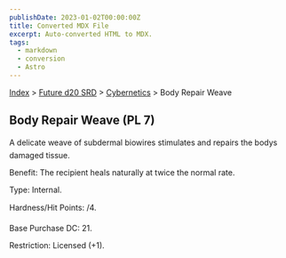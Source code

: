 ```yaml
---
publishDate: 2023-01-02T00:00:00Z
title: Converted MDX File
excerpt: Auto-converted HTML to MDX.
tags:
  - markdown
  - conversion
  - Astro
---
```






[Index](-index) > [Future d20 SRD](future-d20-srd-index) > [Cybernetics](future-d20-srd-cybernetics-index) > Body Repair Weave




## Body Repair Weave (PL 7)


A delicate weave of subdermal biowires stimulates and repairs the bodys damaged tissue.


Benefit: The recipient heals naturally at twice the normal rate.


Type: Internal.


Hardness/Hit Points: /4.


Base Purchase DC: 21.


Restriction: Licensed (+1).



